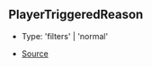 ## PlayerTriggeredReason

- Type: 'filters' \| 'normal'

- [Source](https://github.com/Androz2091/discord-player/blob/451214b/packages/discord-player/src/Structures/GuildQueue.ts#L61)